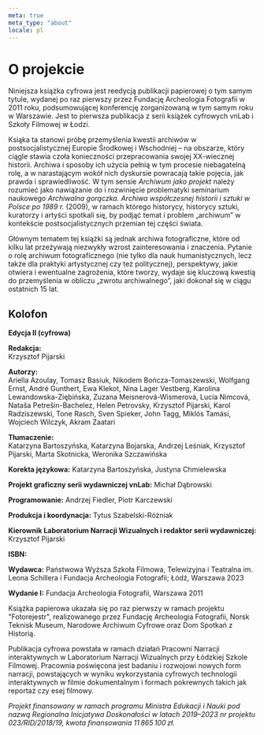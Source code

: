 ```yaml
---
meta: true
meta_type: "about"
locale: pl
---
```


# O projekcie

Niniejsza książka cyfrowa jest reedycją publikacji papierowej o tym samym tytule, wydanej po raz pierwszy przez Fundację Archeologia Fotografii w 2011 roku, podsumowującej konferencję zorganizowaną w tym samym roku w Warszawie. Jest to pierwsza publikacja z serii książek cyfrowych vnLab i Szkoły Filmowej w Łodzi.

Ksiąka ta stanowi próbę przemyślenia kwestii archiwów w postsocjalistycznej Europie Środkowej i Wschodniej – na obszarze, który ciągle stawia czoła konieczności przepracowania swojej XX-wiecznej historii. Archiwa i sposoby ich użycia pełnią w tym procesie niebagatelną rolę, a w narastającym wokół nich dyskursie powracają takie pojęcia, jak prawda i sprawiedliwość. W tym sensie *Archiwum jako projekt* należy rozumieć jako nawiązanie do i rozwinięcie problematyki seminarium naukowego *Archiwalna gorączka. Archiwa współczesnej historii i sztuki w Polsce po 1989 r.* (2009), w ramach którego historycy, historycy sztuki, kuratorzy i artyści spotkali się, by podjąć temat i problem „archiwum” w kontekście postsocjalistycznych przemian tej części świata.

Głównym tematem tej książki są jednak archiwa fotograficzne, które od kilku lat przeżywają niezwykły wzrost zainteresowania i znaczenia. Pytanie o rolę archiwum fotograficznego (nie tylko dla nauk humanistycznych, lecz także dla praktyki artystycznej czy też politycznej), perspektywy, jakie otwiera i ewentualne zagrożenia, które tworzy, wydaje się kluczową kwestią do przemyślenia w obliczu „zwrotu archiwalnego”, jaki dokonał się w ciągu ostatnich 15 lat.

## Kolofon

**Edycja II (cyfrowa)**

**Redakcja:**<br/>
Krzysztof Pijarski

**Autorzy:**<br/>
Ariella Azoulay, Tomasz Basiuk, Nikodem Bończa-Tomaszewski, Wolfgang Ernst, André Gunthert, Ewa Klekot, Nina Lager Vestberg, Karolina Lewandowska-Ziębińska, Zuzana Meisnerová-Wismerová, Lucia Nimcová, Nataša Petrešin-Bachelez, Helen Petrovsky, Krzysztof Pijarski, Karol Radziszewski, Tone Rasch, Sven Spieker, John Tagg, Miklós Tamási, Wojciech Wilczyk, Akram Zaatari

**Tłumaczenie:**<br/>
Katarzyna Bartoszyńska, Katarzyna Bojarska, Andrzej Leśniak, Krzysztof Pijarski, Marta Skotnicka, Weronika Szczawińska

**Korekta językowa:**
Katarzyna Bartoszyńska, Justyna Chmielewska

**Projekt graficzny serii wydawniczej vnLab:**
Michał Dąbrowski

**Programowanie:**
Andrzej Fiedler, Piotr Karczewski

**Produkcja i koordynacja:**
Tytus Szabelski-Różniak

**Kierownik Laboratorium Narracji Wizualnych i redaktor serii wydawniczej:**
Krzysztof Pijarski

**ISBN:**

**Wydawca:**
Państwowa Wyższa Szkoła Filmowa, Telewizyjna i Teatralna im. Leona Schillera i Fundacja Archeologia Fotografii; Łódź, Warszawa 2023

**Wydanie I:**
Fundacja Archeologia Fotografii, Warszawa 2011

Książka papierowa ukazała się po raz pierwszy w ramach projektu "Fotorejestr", realizowanego przez Fundację Archeologia Fotografii, Norsk Teknisk Museum, Narodowe Archiwum Cyfrowe oraz Dom Spotkań z Historią.

Publikacja cyfrowa powstała w ramach działań Pracowni Narracji interaktywnych w Laboratorium Narracji Wizualnych przy Łódzkiej Szkole Filmowej. Pracownia poświęcona jest badaniu i rozwojowi nowych form narracji, powstających w wyniku wykorzystania cyfrowych technologii interaktywnych w filmie dokumentalnym i formach pokrewnych takich jak reportaż czy esej filmowy.

*Projekt finansowany w ramach programu Ministra Edukacji i Nauki pod nazwą Regionalna Inicjatywa Doskonałości w latach 2019–2023 nr projektu 023/RID/2018/19, kwota finansowania 11 865 100 zł.*
